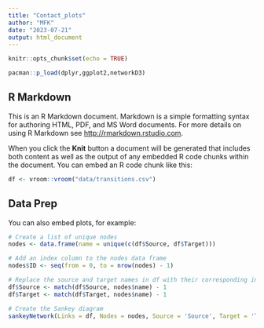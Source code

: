 ```yaml
---
title: "Contact_plots"
author: "MFK"
date: "2023-07-21"
output: html_document
---
```


```r
knitr::opts_chunk$set(echo = TRUE)

pacman::p_load(dplyr,ggplot2,networkD3)
```

## R Markdown

This is an R Markdown document. Markdown is a simple formatting syntax for authoring HTML, PDF, and MS Word documents. For more details on using R Markdown see <http://rmarkdown.rstudio.com>.

When you click the **Knit** button a document will be generated that includes both content as well as the output of any embedded R code chunks within the document. You can embed an R code chunk like this:

```r
df <- vroom::vroom("data/transitions.csv")
```

## Data Prep

You can also embed plots, for example:

```r
# Create a list of unique nodes
nodes <- data.frame(name = unique(c(df$Source, df$Target)))

# Add an index column to the nodes data frame
nodes$ID <- seq(from = 0, to = nrow(nodes) - 1)

# Replace the source and target names in df with their corresponding indices in nodes
df$Source <- match(df$Source, nodes$name) - 1
df$Target <- match(df$Target, nodes$name) - 1
```

```r
# Create the Sankey diagram
sankeyNetwork(Links = df, Nodes = nodes, Source = 'Source', Target = 'Target', Value = 'Count', NodeID = 'name')
```

